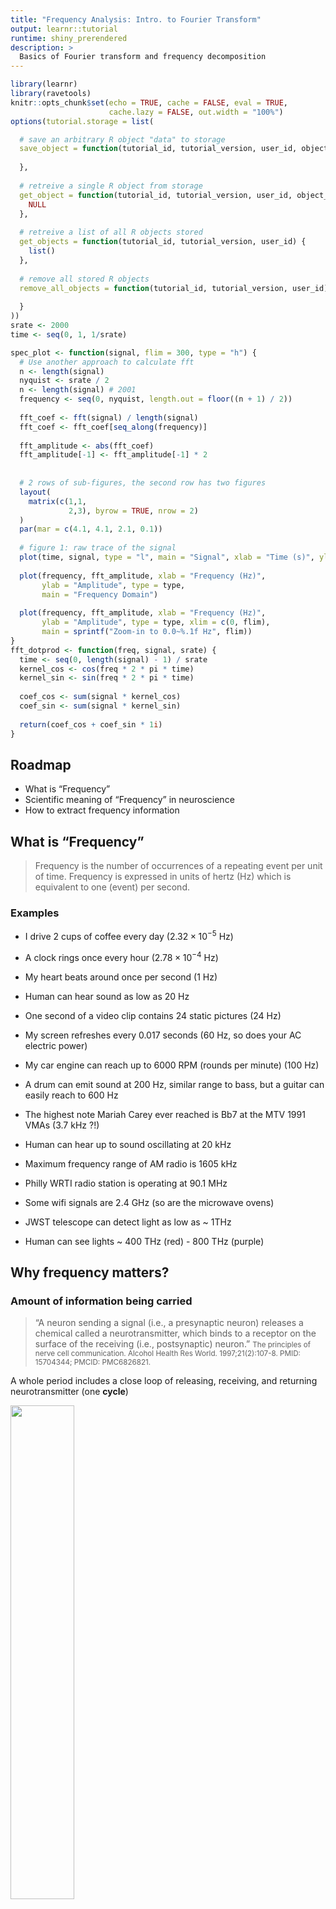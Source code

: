 ```yaml
---
title: "Frequency Analysis: Intro. to Fourier Transform"
output: learnr::tutorial
runtime: shiny_prerendered
description: >
  Basics of Fourier transform and frequency decomposition
---
```


```r
library(learnr)
library(ravetools)
knitr::opts_chunk$set(echo = TRUE, cache = FALSE, eval = TRUE,
                      cache.lazy = FALSE, out.width = "100%")
options(tutorial.storage = list(

  # save an arbitrary R object "data" to storage
  save_object = function(tutorial_id, tutorial_version, user_id, object_id, data) {
  
  },
  
  # retreive a single R object from storage
  get_object = function(tutorial_id, tutorial_version, user_id, object_id) { 
    NULL 
  },
  
  # retreive a list of all R objects stored
  get_objects = function(tutorial_id, tutorial_version, user_id) { 
    list() 
  },
  
  # remove all stored R objects
  remove_all_objects = function(tutorial_id, tutorial_version, user_id) {
  
  }
))
srate <- 2000
time <- seq(0, 1, 1/srate)

spec_plot <- function(signal, flim = 300, type = "h") {
  # Use another approach to calculate fft
  n <- length(signal)
  nyquist <- srate / 2
  n <- length(signal) # 2001
  frequency <- seq(0, nyquist, length.out = floor((n + 1) / 2))
  
  fft_coef <- fft(signal) / length(signal)
  fft_coef <- fft_coef[seq_along(frequency)]
  
  fft_amplitude <- abs(fft_coef)
  fft_amplitude[-1] <- fft_amplitude[-1] * 2
  
  
  # 2 rows of sub-figures, the second row has two figures
  layout(
    matrix(c(1,1,
             2,3), byrow = TRUE, nrow = 2)
  )
  par(mar = c(4.1, 4.1, 2.1, 0.1))
  
  # figure 1: raw trace of the signal
  plot(time, signal, type = "l", main = "Signal", xlab = "Time (s)", ylab = bquote("Voltage ("~mu~"V)"))
  
  plot(frequency, fft_amplitude, xlab = "Frequency (Hz)", 
       ylab = "Amplitude", type = type,
       main = "Frequency Domain")
  
  plot(frequency, fft_amplitude, xlab = "Frequency (Hz)", 
       ylab = "Amplitude", type = type, xlim = c(0, flim),
       main = sprintf("Zoom-in to 0.0~%.1f Hz", flim))
}
fft_dotprod <- function(freq, signal, srate) {
  time <- seq(0, length(signal) - 1) / srate
  kernel_cos <- cos(freq * 2 * pi * time)
  kernel_sin <- sin(freq * 2 * pi * time)
  
  coef_cos <- sum(signal * kernel_cos)
  coef_sin <- sum(signal * kernel_sin)
  
  return(coef_cos + coef_sin * 1i)
}
```

## Roadmap

* What is "Frequency"
* Scientific meaning of "Frequency" in neuroscience
* How to extract frequency information

## What is "Frequency"

> Frequency is the number of occurrences of a repeating event per unit of time. Frequency is expressed in units of hertz (Hz) which is equivalent to one (event) per second.

### Examples

* I drive 2 cups of coffee every day ($2.32\times 10^{-5}$ Hz)
* A clock rings once every hour ($2.78\times 10^{-4}$ Hz)
* My heart beats around once per second (1 Hz)

* Human can hear sound as low as 20 Hz
* One second of a video clip contains 24 static pictures (24 Hz)
* My screen refreshes every 0.017 seconds (60 Hz, so does your AC electric power)
* My car engine can reach up to 6000 RPM (rounds per minute) (100 Hz)
* A drum can emit sound at 200 Hz, similar range to bass, but a guitar can easily reach to 600 Hz
* The highest note Mariah Carey ever reached is Bb7 at the MTV 1991 VMAs (3.7 kHz ?!)
* Human can hear up to sound oscillating at 20 kHz

* Maximum frequency range of AM radio is 1605 kHz
* Philly WRTI radio station is operating at 90.1 MHz
* Some wifi signals are 2.4 GHz (so are the microwave ovens)
* JWST telescope can detect light as low as ~ 1THz
* Human can see lights ~ 400 THz (red) - 800 THz (purple)

## Why frequency matters?

### Amount of information being carried

> "A neuron sending a signal (i.e., a presynaptic neuron) releases a chemical called a neurotransmitter, which binds to a receptor on the surface of the receiving (i.e., postsynaptic) neuron."
> <small>The principles of nerve cell communication. Alcohol Health Res World. 1997;21(2):107-8. PMID: 15704344; PMCID: PMC6826821.</small>

A whole period includes a close loop of releasing, receiving, and returning neurotransmitter (one **cycle**)

<img src="https://raw.githubusercontent.com/dipterix/ravemanager/main/inst/tutorials/2022-11-03-sess01-Introduction/images/Cohen1.png" width="45%" />

### Amount of energy & travel distance

Check this [video](https://vimeo.com/300888983) and this [article](https://www.sciencelearn.org.nz/resources/2681-waves-and-energy-energy-transfer)

1. The stronger a signal is (amplitude), the further it can travels
2. The energy of a wave is positively correlated to amplitude & frequency

```r
x <- seq(0,1, by = 0.01)
par(mfrow = c(1, 3))
plot(x, sin(10 * pi * x), type = "l", xlab = "Time (s)",
     ylab = "", ylim = c(-2,2))
plot(x, 1.5 * sin(10 * pi * x), type = "l", 
     xlab = "Time (s)", ylab = "", ylim = c(-2,2))
plot(x, sin(20 * pi * x), type = "l", 
     xlab = "Time (s)", ylab = "", ylim = c(-2,2))
```

* → If the total amount of energy is fixed, signal travel distance is smaller when frequency becomes higher
* → If the travel distance is fixed (same amplitude), signals with lower frequency consume less energy (also less information)

## Extract frequency components

Before discussing the frequency decomposition, let take look at simple sine & cosine waves. 

### Simple sine/cosine waves

$$\sin(2\pi ft), \cos(2\pi ft)$$

```r
par(mfrow = c(2,2))

plot(time, sin(2*pi*time), type = "l", main = "1Hz sine wave")
grid()
plot(time, cos(2*pi*time), type = "l", main = "1Hz cosine wave")
grid()

plot(time, sin(10* 2*pi*time), type = "l", main = "10Hz sine wave")
grid()
plot(time, cos(10* 2*pi*time), type = "l", main = "10Hz cosine wave")
grid()
```

Why using `sin` & `cos` functions?

* Easy to derive frequency (which is $f$)
* Excellent mathematical properties

Other types of basis:

```r
par(mfrow = c(1,2))
y <- sin(2*pi*time)
plot(time, (as.numeric(y > 0) - 0.5) * sqrt(2) * 2, type = "l", main = "1Hz step function basis")
grid()
y <- cos(2*pi*time)
plot(time, (as.numeric(y > 0) - 0.5) * sqrt(2) * 2, type = "l", main = "1Hz step function basis")
grid()
```


### Frequency decomposition

Our goal is to decompose a complicated stationary signal into linear combinations of simple single-frequency components:

$$s(t) = a_{0} + a_{1} \cos(2\pi f_1 t) + b_{1} \sin(2\pi f_1 t) + \\
      + a_{2} \cos(2\pi f_2 t) + b_{2} \sin(2\pi f_2 t) + ...$$
      
* For each frequency $f$, there is a pair of `sin` and `cos` waves!

#### An example

A real signal often contains multiple frequency sources. Frequency decomposition decomposes signals into components oscillating at different frequencies.

The following signal is a summation of three components: 0Hz, 12Hz sine wave, and 25 Hz cosine wave:

$$s(t) = 1 + 0.6 \sin(2\pi \times 12 t) + 0.4 \cos(2\pi \times 25 t)$$

```r
layout(matrix(c(1,1,1,2,3,4), 2, byrow = TRUE))
signal <- 1 + 0.6 * sin(24 * pi * time) + 0.4 * cos(50 * pi * time)

plot(time, signal, type = "l", main = "Signal", xlab = "Time (s)", ylab = bquote("Voltage ("~mu~"V)"), ylim = c(-2, 2))

plot(time, time * 0 + 1, type = 'l', xlab = "Time (s)", ylab = bquote("Voltage ("~mu~"V)"), main = "Component 1", ylim = c(-2, 2))

plot(time, 0.6 * sin(24 * pi * time), type = 'l', xlab = "Time (s)", ylab = bquote("Voltage ("~mu~"V)"), main = "Component 2", ylim = c(-2, 2))

plot(time, 0.4 * cos(50 * pi * time), type = 'l', xlab = "Time (s)", ylab = bquote("Voltage ("~mu~"V)"), main = "Component 3", ylim = c(-2, 2))
```

$$a_{0} = 1\\ a_{1} = 0, b_{1} = 0.6\\ a{2} = 0.4, b_{2} = 0$$

* We call number before each frequency component "**coefficient**" for that frequency. In this special case, the coefficient for 0Hz is 1, for 12Hz sine wave is 0.6, for 25Hz cosine wave is 0.4. 

* We use a complex number to represent the coefficient:
  * For 0Hz, $a_{0}=1$, we have coefficient $1+0i$
  * For 12Hz, $a_{12}=0, b_{12}=0.6$, we have coefficient $0+0.6i$
  * For 25Hz, $a_{25}=0.4, b_{25}=0$, we have coefficient $0.4+0i$

  - <details><summary style="display: inline">Why complex number? (click me to see the answer)</summary> Real for cosine components, imaginary for sine components, then $a \cos(2\pi ft)+b \sin(2\pi ft) = \sqrt{a^2 + b^2} \cos(2\pi ft + \phi)$ ($\phi$ is called phase, but we are not interested in it for now). Remember how to calculate length of a complex number? ($\|a+bi\|=\sqrt{a^2 + b^2}$)</details>

* The length of a complex coefficient is called "**amplitude**"
  - <details><summary style="display: inline">How to calculate length of a complex number?</summary> Pythagorean theorem: $\sqrt{a^2 + b^2}$</details>

### Frequency-domain: spectrum

For simple sine, cosine waves, **as long as the frequency is given**, the signal data can be easily plotted, hence we are no longer interested in the time series plot of sine/cosine waves. 

Instead plotting each individual sine/cosine waves, we are interested in 

1. Frequency of the `sin` & `cos` waves
2. The coefficients of the `sin` & `cos` waves


```r
freq <- c(0, 12, 25)
amp <- c(1, 0.6, 0.4)
plot(freq, amp, type = "n", xlab = "Frequency (Hz)", ylab = "Amplitude", main = "Frequency Domain", ylim = c(0, 1), xlim = c(0, 50), axes = FALSE)
grid()
points(freq, amp, type = "h")
axis(1, c(freq, 1000))
axis(2, c(0, 0.5, 1), las = 1)
```

## Fourier transform (Showcases)

Fourier transform is a tool to decompose a stationary signal into combinations of single sine & cosine waves.

### Showcase 1

$$s(t) = \sin(12 * 2\pi ft)$$

```r
# library(ravetools)
# srate <- 2000; time <- seq(0, 1, 1/srate)
signal <- sin(12 * 2 *pi * time)

spec_plot(signal, flim = 20)
```

### Showcase 2

$$s(t) = 1 + 0.6 \sin(12\times 2\pi t) + 0.4 \cos(25\times 2\pi t)$$

```r
# library(ravetools)
# srate <- 2000; time <- seq(0, 1, 1/srate)
signal <- 1 + 0.6 * sin(24 * pi * time) + 0.4 * cos(50 * pi * time)

spec_plot(signal, flim = 50)
```

### Showcase 3

$$s(t) = (1 + \sin(12\omega t)) * \cos(\sin(50\omega t) - t)\text{ , where }\omega=2\pi$$

```r
signal <- (1 + sin(24 * pi * time)) * cos(sin(100 * pi * time)-time)

spec_plot(signal, flim = 300)
```

### Showcase 4 - White noise

Normal distributed noise

```r
signal <- rnorm(length(time))

spec_plot(signal, flim = 50)
```

### Showcase 5 - Random walk

```r
signal <- cumsum(rnorm(length(time)))

spec_plot(signal, flim = 50)
```


### Showcase 6 - `1/f` noise

```r
n <- length(time)
n_half <- floor(n+1) / 2
pd <- (exp((1:n_half) / 60) + 0.4) * exp(2i*pi*runif(n_half))
pd <- c(rev(pd), pd[-1])
signal <- Re(fft(pd, inverse = TRUE))
signal <- signal / sum(signal)

spec_plot(signal, flim = 300)
```

### Showcase 7 - Amplitude modulation

```r
wrapper <- splinefun(seq(0, 1, 0.1), sample(11))
signal <- wrapper(x = time) * sin(100 * pi * time)
spec_plot(signal, flim = 80)
```

### Showcase 8 - Frequency modulation

```r
base_freq <- 30
freq_mod_function <- splinefun(seq(0, 1, 0.1), sample(80, 11))
freq_mod <- cumsum(freq_mod_function(time)) / srate
signal <- sin(2 * pi * (base_freq * time + freq_mod))
spec_plot(signal, flim = 200)
```

## Fourier transform (Dot-product)

### Dot-product

* $a = [a_1, a_2, a_3, a_4]$
* $b = [b_1, b_2, b_3, b_4]$

Dot-product is denoted as $a \cdot b$, or $ab$, with 
$$a\cdot b = a_1b_1 +a_2b_2 + a_3b_3 + a_4b_4$$

Dot-product can represent the "similarity" between $a$ and $b$ (given fixed lengths $\|a\|$ and $\|b\|$).

For example, let's fix the lengths such that $\|a\|=\|b\|=1$, let 

$$a=[0.6, 0.8]$$

Can you find $b$ that maximize $ab$, while $\|b\| = 1$? 

* $a$ project onto $b$, then multiply ([visual](https://en.wikipedia.org/wiki/Dot_product#/media/File:Dot_Product.svg))
* What if $b$ is orthogonal to $a$? (say $b=[-0.8, 0.6]$)

```r
question("Select one or more from the followings that have non-zero dot-product with $\\sin(12 \\times 2\\pi t)$, where $t = [0, 0.01, 0.02, ..., 1]$:",
         type = "multiple",
  answer("$\\sin(12 \\times 2\\pi t)$", correct = TRUE),
  answer("$\\cos(12 \\times 2\\pi t)$"),
  answer("$\\sin(13 \\times 2\\pi t)$"),
  answer("$\\sin(24 \\times 2\\pi t)$"),
  answer("$\\sin(6 \\times 2\\pi t)$"),
  answer("$\\cos(6 \\times 2\\pi t)$")
)
```

```r
a <- sin(12 * 2*pi*time)
b_choices <- c(
  "sin(12 * 2*pi*time)",
  "cos(12 * 2*pi*time)",
  "sin(13 * 2*pi*time)",
  "sin(24 * 2*pi*time)",
  "sin(6 * 2*pi*time)",
  "cos(6 * 2*pi*time)"
)

for(b_str in b_choices) {
  b <- eval(parse(text = b_str))
  message(sprintf("b = %s, ab = %.4f", b_str, sum(a * b)))
}
```


```r
fft_dotprod <- function(freq, signal, srate) {
  time <- seq(0, length(signal) - 1) / srate
  kernel_cos <- cos(freq * 2 * pi * time)
  kernel_sin <- sin(freq * 2 * pi * time)
  
  coef_cos <- sum(signal * kernel_cos)
  coef_sin <- sum(signal * kernel_sin)
  
  return(coef_cos + coef_sin * 1i)
}
```

```r
signal <- sin(2 * pi * 12 * time)
fft_dotprod(freq = 12, signal, srate)
```


## Fourier transform (Frequency)

> How to choose frequency?

* `fft_dotprod`: In theory, any frequency should work if sample rate is infinite, and signal lasts forever ($t\rightarrow \infty$)
* However, real data is discrete, time is limited

```r
signal <- sin(2 * pi * 12 * time)
fft_dotprod(freq = 12, signal, srate)

# Should be 0 in theory
fft_dotprod(freq = srate - 12, signal, srate)

# Should be 0 in theory
fft_dotprod(freq = 14.1, signal, srate)
```


### Examples

```r
signal_a <- sin(2 * pi * 12 * time)
signal_b <- sin(2 * pi * 24 * time)
# signal_b <- sin(2 * pi * 14.1 * time)
# signal_b <- sin(2 * pi * 1988 * time)

plot(time, signal_a, type = "l", xlim = c(0, 0.25), xaxs = "i")
points(time, signal_b, type = "l", col = 'red')
# abline(v = 1 / 12 * (1:12), col = 'blue', lty = 2)
# abline(v = 1 / 24 * (1:24), col = 'gray', lty = 3)

# fft_dotprod(freq = 24, signal_a, srate)
```


```r
signal_a <- sin(2 * pi * 12 * time)
signal_b <- sin(2 * pi * 1988 * time)

time2 <- seq(0, 1, by = 1e-4)
signal_a2 <- sin(2 * pi * 12 * time2)
signal_b2 <- sin(2 * pi * 1988 * time2)

plot(time, signal_a, type = "o", xlim = c(0, 0.03), xaxs = "i", pch = 20)
points(time, signal_b, type = "o", col = 'red', pch = 20)
points(time2, signal_a2, type = "l")
points(time2, signal_b2, type = "l", col = "red")
abline(v = 1 / 12 * (1:12), col = 'gray', lty = 2)
```

Frequency selection:

* To make sure "cycle" number is integers, frequency is selected from `seq(0, srate, length.out = n)`, where `n` is the total time points
* To avoid aliasing effect, the amplitude is valid when frequency is $\leq$ `srate / 2` (this is called [`Nyquist frequency`](https://en.wikipedia.org/wiki/Nyquist_frequency))


## Fourier transform (Implement)

In `R`, we use `fft` (fast-Fourier transform) to obtain the Fourier coefficients. However, 

```r
signal <- (1 + sin(24 * pi * time)) * cos(sin(100 * pi * time)-time)
n <- length(signal)
coef <- fft(signal)
amplitude <- abs(coef)
freq <- seq(0, srate, length.out = n)
plot(freq, amplitude, type = "h", main = "Frequency Domain",
     xlab = "Frequency (Hz)", ylab = "Amplitude (unnormalized)")
```

The amplitude needs to be normalized:

```r
signal <- (1 + sin(24 * pi * time)) * cos(sin(100 * pi * time)-time)
n <- length(signal)
# Normalize!
coef <- fft(signal) / n
amplitude <- abs(coef)
amplitude[-1] <- amplitude[-1] * 2
freq <- seq(0, srate, length.out = n)
plot(freq, amplitude, type = "h", main = "Frequency Domain",
     xlab = "Frequency (Hz)", ylab = "Amplitude")
```

Nyquist frequency is `r srate/2` Hz, we usually only display frequencies up to Nyquist:

```r
signal <- (1 + sin(24 * pi * time)) * cos(sin(100 * pi * time)-time)
n <- length(signal)
# Normalize!
coef <- fft(signal) / n
amplitude <- abs(coef)
amplitude[-1] <- amplitude[-1] * 2
freq <- seq(0, srate, length.out = n)

# Only show 0 - Nyquist
nq <- srate / 2
is_negative_frequency <- freq > nq
freq <- freq[!is_negative_frequency]
amplitude <- amplitude[!is_negative_frequency]
par(mfrow = c(2, 1), mar = c(4.1,4.1,2.1,1.1))
plot(freq, amplitude, type = "h", main = "Frequency Domain",
     xlab = "Frequency (Hz)", ylab = "Amplitude")
plot(freq, amplitude, type = "h", 
     main = "Frequency Domain", xlim = c(0,200),
     xlab = "Frequency (Hz)", ylab = "Amplitude")
```

## Extended reading

* What is the Fourier Transform? A visual introduction. https://youtu.be/spUNpyF58BY

![](https://youtu.be/spUNpyF58BY)

I also recommend the following YT videos:

* Complex Sine Waves https://youtu.be/iZCDOuzfsY0

![](https://youtu.be/iZCDOuzfsY0)

* The complex dot product https://youtu.be/Xa4veFZpEkA

![](https://youtu.be/Xa4veFZpEkA)

* Fourier coefficients https://youtu.be/_htCsieA0_U

![](https://youtu.be/_htCsieA0_U)

* Time and frequency domains https://youtu.be/fYtVHhk3xJ0

![](https://youtu.be/fYtVHhk3xJ0)
